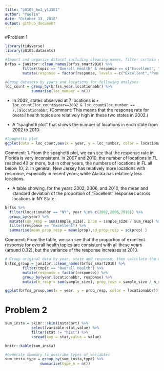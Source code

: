 ```yaml
---
title: "p8105_hw3_yl3181"
author: "Yuelin"
date: "October 13, 2018"
output: github_document
---
```


#Problem 1
```r
library(tidyverse)
library(p8105.datasets)

#Import and organize dataset including cleaning names, filter certain obs and change variable type
brfss = janitor::clean_names(brfss_smart2010) %>% 
        filter(topic == "Overall Health" & response == c("Excellent", "Poor")) %>% 
        mutate(response = factor(response, levels = c("Excellent","Poor")))

#Group datasets by years and locations for following analyses 
loc_count = group_by(brfss,year,locationabbr) %>% 
            summarise(loc_number = n())
```

+ In 2002, states observed at 7 locations is `r loc_count[loc_count$year==2002 & loc_count$loc_number == 7,]$locationabbr`;
(Comment: This means that the response rate for overall health topics are relatively high in these two states in 2002.)

+ A "spaghetti plot" that shows the number of locations in each state from 2002 to 2010:
```r
#Spaghetti plot
ggplot(data = loc_count,aes(x = year, y = loc_number, color = locationabbr)) + geom_line()
```

Comment: 
1. From the spaghetti plot, we can see that the response rate in Florida is very inconsistent. In 2007 and 2010, the number of locations in FL reached 40 or more, but in other years, the numbers of locations in FL all below 10;
2. In general, New Jersey has relatively more locations with response, especially in recent years; while Alaska has relatively less locations.

+ A table showing, for the years 2002, 2006, and 2010, the mean and standard deviation of the proportion of "Excellent" responses across locations in NY State:

```r
brfss %>%
  filter(locationabbr == "NY", year %in% c(2002,2006,2010)) %>% 
  group_by(year) %>% 
  mutate(sum_resp = sum(sample_size), prop = sample_size / sum_resp) %>% 
  filter(response == "Excellent") %>% 
  summarise(mean_prop_resp = mean(prop),sd_prop_resp = sd(prop) )
```
Comment: From the table, we can see that the proportion of excellent response for overall health topics are consistent with all these years (around 0.32), but the variance of the response increases at 2010. 

```r
# Group original data by year, state and response, then calculate the mean of proportions
brfss_group = janitor::clean_names(brfss_smart2010) %>% 
        filter(topic == "Overall Health") %>% 
        mutate(response = factor(response)) %>% 
        group_by(year,locationabbr, response) %>% 
        mutate(n_resp = sum(sample_size), prop_resp = sample_size / n_resp)

ggplot(brfss_group,aes(x = year, y = prop_resp, color = locationabbr)) + theme(axis.text.x = element_text(angle = 60, hjust = 1)) + geom_line() + facet_grid(~response)
```



# Problem 2
```r
sum_insta = skimr::skim(instacart) %>%
            select(variable:stat,value) %>%
            filter(stat != "hist") %>%
            spread(key = stat,value = value)

knitr::kable(sum_insta)
```


```r
#Generate summary to describe types of variables
sum_insta_type = group_by(sum_insta,type) %>% 
                summarise(type_n = n())
```
